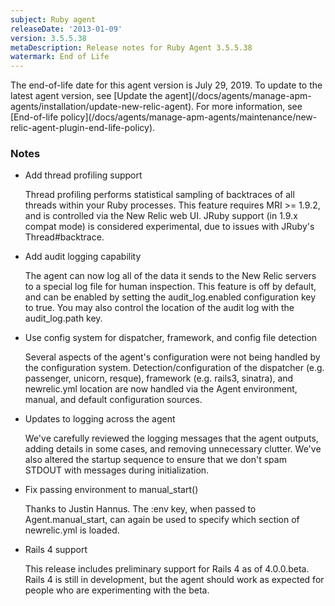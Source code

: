 ```yaml
---
subject: Ruby agent
releaseDate: '2013-01-09'
version: 3.5.5.38
metaDescription: Release notes for Ruby Agent 3.5.5.38
watermark: End of Life
---
```


<Callout variant="important">
  The end-of-life date for this agent version is July 29, 2019. To update to the latest agent version, see [Update the agent](/docs/agents/manage-apm-agents/installation/update-new-relic-agent). For more information, see [End-of-life policy](/docs/agents/manage-apm-agents/maintenance/new-relic-agent-plugin-end-life-policy).
</Callout>

### Notes

* Add thread profiling support

  Thread profiling performs statistical sampling of backtraces of all threads within your Ruby processes. This feature requires MRI >= 1.9.2, and is controlled via the New Relic web UI. JRuby support (in 1.9.x compat mode) is considered experimental, due to issues with JRuby's Thread#backtrace.
* Add audit logging capability

  The agent can now log all of the data it sends to the New Relic servers to a special log file for human inspection. This feature is off by default, and can be enabled by setting the audit_log.enabled configuration key to true. You may also control the location of the audit log with the audit_log.path key.
* Use config system for dispatcher, framework, and config file detection

  Several aspects of the agent's configuration were not being handled by the configuration system. Detection/configuration of the dispatcher (e.g. passenger, unicorn, resque), framework (e.g. rails3, sinatra), and newrelic.yml location are now handled via the Agent environment, manual, and default configuration sources.
* Updates to logging across the agent

  We've carefully reviewed the logging messages that the agent outputs, adding details in some cases, and removing unnecessary clutter. We've also altered the startup sequence to ensure that we don't spam STDOUT with messages during initialization.
* Fix passing environment to manual_start()

  Thanks to Justin Hannus. The :env key, when passed to Agent.manual_start, can again be used to specify which section of newrelic.yml is loaded.
* Rails 4 support

  This release includes preliminary support for Rails 4 as of 4.0.0.beta. Rails 4 is still in development, but the agent should work as expected for people who are experimenting with the beta.
